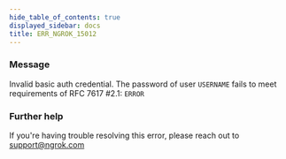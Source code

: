 ```yaml
---
hide_table_of_contents: true
displayed_sidebar: docs
title: ERR_NGROK_15012
---
```




### Message

Invalid basic auth credential. The password of user `USERNAME` fails to meet requirements of RFC 7617 #2.1: `ERROR`

<ErrorDetails error="err_ngrok_15012" />

### Further help

If you're having trouble resolving this error, please reach out to [support@ngrok.com](mailto:support@ngrok.com?subject=Help%20with%20ERR_NGROK_15012)

